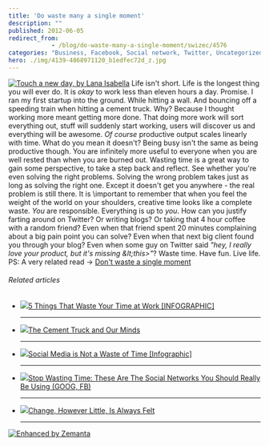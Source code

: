 ```yaml
---
title: 'Do waste many a single moment'
description: ""
published: 2012-06-05
redirect_from: 
            - /blog/do-waste-many-a-single-moment/swizec/4576
categories: "Business, Facebook, Social network, Twitter, Uncategorized"
hero: ./img/4139-4868971120_b1edfec72d_z.jpg
---
```

[![Touch a new day, by Lana Isabella](./img/4139-4868971120_b1edfec72d_z.jpg "Touch a new day, by Lana Isabella")](http://www.flickr.com/photos/lanaisabella/4868971120/in/photostream/lightbox/) Life isn&#x27;t short. Life is the longest thing you will ever do. It is _okay_ to work less than eleven hours a day. Promise. I ran my first startup into the ground. While hitting a wall. And bouncing off a speeding train when hitting a cement truck. Why? Because I thought working more meant getting more done. That doing more work will sort everything out, stuff will suddenly start working, users will discover us and everything will be awesome. _Of course_ productive output scales linearly with time. What do you mean it doesn&#x27;t? Being busy isn&#x27;t the same as being productive though. You are infinitely more useful to everyone when you are well rested than when you are burned out. Wasting time is a great way to gain some perspective, to take a step back and reflect. See whether you&#x27;re even solving the right problems. Solving the wrong problem takes just as long as solving the right one. Except it doesn&#x27;t get you anywhere - the real problem is still there. It is \\important to remember that when you feel the weight of the world on your shoulders, creative time looks like a complete waste. _You_ are responsible. Everything is up to _you_. How can you justify farting around on Twitter? Or writing blogs? Or taking that 4 hour coffee with a random friend? Even when that friend spent 20 minutes complaining about a big pain point you can solve? Even when that next big client found you through your blog? Even when some guy on Twitter said _&quot;hey, I really love your product, but it&#x27;s missing &amp;lt;this&gt;&quot;_? Waste time. Have fun. Live life. PS: A very related read -&gt; [Don&#x27;t waste a single moment](http://www.daniellemorrill.com/2012/06/dont-waste-a-single-moment/)

###### Related articles

- [![](http://i.zemanta.com/84205837_80_80.jpg)](http://mashable.com/2012/04/13/wasting-time-work/)[5 Things That Waste Your Time at Work \[INFOGRAPHIC\]](http://mashable.com/2012/04/13/wasting-time-work/)

  * * *

- [![](http://i.zemanta.com/87777587_80_80.jpg)](http://betterlifecoaching.wordpress.com/2012/05/08/the-cement-truck-and-our-minds/)[The Cement Truck and Our Minds](http://betterlifecoaching.wordpress.com/2012/05/08/the-cement-truck-and-our-minds/)

  * * *

- [![](http://i.zemanta.com/83399237_80_80.jpg)](http://socialtimes.com/social-media-is-not-a-waste-of-time-infographic_b93638)[Social Media is Not a Waste of Time \[Infographic\]](http://socialtimes.com/social-media-is-not-a-waste-of-time-infographic_b93638)

  * * *

- [![](http://i.zemanta.com/88454673_80_80.jpg)](http://www.businessinsider.com/which-social-network-is-best-for-you-2012-5)[Stop Wasting Time: These Are The Social Networks You Should Really Be Using (GOOG, FB)](http://www.businessinsider.com/which-social-network-is-best-for-you-2012-5)

  * * *

- [![](http://i.zemanta.com/91070430_80_80.jpg)](http://autism.typepad.com/autism/2012/05/change-however-little-is-always-felt.html)[Change, However Little, Is Always Felt](http://autism.typepad.com/autism/2012/05/change-however-little-is-always-felt.html)

  * * *

[![Enhanced by Zemanta](http://img.zemanta.com/zemified_e.png?x-id=5cd95ca4-4bf8-4a04-a32c-d2de1b4457b9)](http://www.zemanta.com/?px "Enhanced by Zemanta")